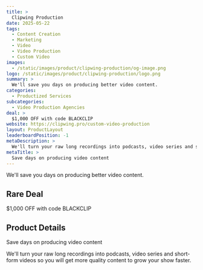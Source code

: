 ```yaml
---
title: >
  Clipwing Production
date: 2025-05-22
tags:
  - Content Creation
  - Marketing
  - Video
  - Video Production
  - Custom Video
images:
  - /static/images/product/clipwing-production/og-image.png
logo: /static/images/product/clipwing-production/logo.png
summary: >
  We'll save you days on producing better video content.
categories:
  - Productized Services
subcategories:
  - Video Production Agencies
deal: >
  $1,000 OFF with code BLACKCLIP
website: https://clipwing.pro/custom-video-production
layout: ProductLayout
leaderboardPosition: -1
metaDescription: >
  We'll turn your raw long recordings into podcasts, video series and short-form videos so you will get more quality content to grow your show faster.
metaTitle: >
  Save days on producing video content
---
```

We'll save you days on producing better video content.

## Rare Deal

$1,000 OFF with code BLACKCLIP

## Product Details

Save days on producing video content

We'll turn your raw long recordings into podcasts, video series and short-form videos so you will get more quality content to grow your show faster.
